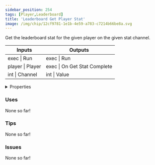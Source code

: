 ```yaml
---
sidebar_position: 254
tags: [Player,Leaderboard]
title: 'Leaderboard Get Player Stat'
image: /img/chip/12cf9781-1e1b-4e59-a783-c7214b66be8a.svg
---
```


Get the leaderboard stat for the given player on the given stat channel.



<IChip uuid="12cf9781-1e1b-4e59-a783-c7214b66be8a"/>

<table><thead><tr><th>Inputs</th><th>Outputs</th></tr></thead><tbody><tr><td>exec | Run</td><td>exec | Run</td></tr><tr><td>player | Player</td><td>exec | On Get Stat Complete</td></tr><tr><td>int | Channel</td><td>int | Value</td></tr></tbody></table>

<details>
  <summary>Properties</summary>
  <div>
    <div>
    <table>
      <tbody>
        <tr>
          <td>Is beta required?</td>
          <td>No</td>
        </tr>
        <tr>
          <td>Is chip a trolling risk?</td>
          <td>No</td>
        </tr>
        <tr>
          <td>Is chip a role assignment risk?</td>
          <td>No</td>
        </tr>
        <tr>
          <td>Chip UUID</td>
          <td>12cf9781-1e1b-4e59-a783-c7214b66be8a</td>
        </tr>
        <tr>
          <td>Room availability</td>
          <td>Available everywhere</td>
        </tr>
      </tbody>
    </table>
    </div>
  </div>
</details>

### Uses

None so far!

### Tips

None so far!

### Issues

None so far!